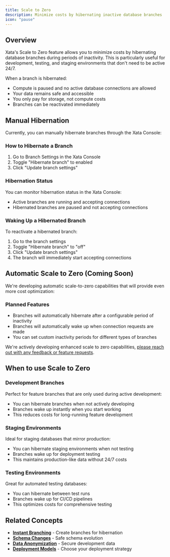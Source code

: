 ```yaml
---
title: Scale to Zero
description: Minimize costs by hibernating inactive database branches
icon: "pause"
---
```


## Overview

Xata's Scale to Zero feature allows you to minimize costs by hibernating database branches during periods of inactivity. This is particularly useful for development, testing, and staging environments that don't need to be active 24/7.

When a branch is hibernated:
- Compute is paused and no active database connections are allowed
- Your data remains safe and accessible
- You only pay for storage, not compute costs
- Branches can be reactivated immediately

## Manual Hibernation

Currently, you can manually hibernate branches through the Xata Console:

### How to Hibernate a Branch

1. Go to Branch Settings in the Xata Console
2. Toggle "Hibernate branch" to enabled
3. Click "Update branch settings"

### Hibernation Status

You can monitor hibernation status in the Xata Console:
- Active branches are running and accepting connections
- Hibernated branches are paused and not accepting connections

### Waking Up a Hibernated Branch

To reactivate a hibernated branch:
1. Go to the branch settings
2. Toggle "Hibernate branch" to "off"
3. Click "Update branch settings"
4. The branch will immediately start accepting connections

## Automatic Scale to Zero (Coming Soon)

We're developing automatic scale-to-zero capabilities that will provide even more cost optimization:

### Planned Features

- Branches will automatically hibernate after a configurable period of inactivity
- Branches will automatically wake up when connection requests are made
- You can set custom inactivity periods for different types of branches

We're actively developing enhanced scale to zero capabilities, [please reach out with any feedback or feature requests](https://xata.io/discord).

## When to use Scale to Zero

### Development Branches
Perfect for feature branches that are only used during active development:
- You can hibernate branches when not actively developing
- Branches wake up instantly when you start working
- This reduces costs for long-running feature development

### Staging Environments
Ideal for staging databases that mirror production:
- You can hibernate staging environments when not testing
- Branches wake up for deployment testing
- This maintains production-like data without 24/7 costs

### Testing Environments
Great for automated testing databases:
- You can hibernate between test runs
- Branches wake up for CI/CD pipelines
- This optimizes costs for comprehensive testing


## Related Concepts

- **[Instant Branching](/core-concepts/branching)** - Create branches for hibernation
- **[Schema Changes](/core-concepts/schema-changes)** - Safe schema evolution
- **[Data Anonymization](/core-concepts/anonymization)** - Secure development data
- **[Deployment Models](/deployment)** - Choose your deployment strategy 